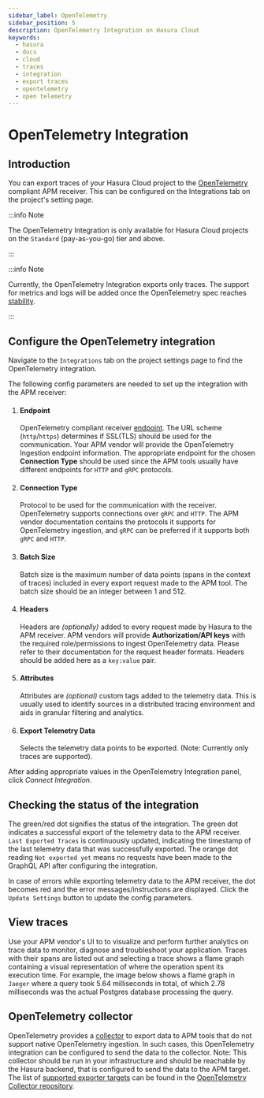 ```yaml
---
sidebar_label: OpenTelemetry
sidebar_position: 5
description: OpenTelemetry Integration on Hasura Cloud
keywords:
  - hasura
  - docs
  - cloud
  - traces
  - integration
  - export traces
  - opentelemetry
  - open telemetry
---
```



# OpenTelemetry Integration

## Introduction
You can export traces of your Hasura Cloud project to the [OpenTelemetry](https://opentelemetry.io/) compliant APM receiver.
This can be configured on the Integrations tab on the project's setting page.

:::info Note

The OpenTelemetry Integration is only available for Hasura Cloud projects on the `Standard` (pay-as-you-go) tier and above.

:::

:::info Note

Currently, the OpenTelemetry Integration exports only traces. The support for metrics and logs will be added once the
OpenTelemetry spec reaches [stability](https://opentelemetry.io/status/#current-status).

:::

## Configure the OpenTelemetry integration

Navigate to the `Integrations` tab on the project settings page to find the OpenTelemetry integration.

<Thumbnail
    src="/img/graphql/cloud/metrics/integrate-opentelemetry.png"
    alt="Select OpenTelemetry Integration"
    width="1146px"
/>

The following config parameters are needed to set up the integration with the APM receiver:

1. #### Endpoint

    OpenTelemetry compliant receiver [endpoint](https://opentelemetry.io/docs/reference/specification/protocol/exporter/#configuration-options).
    The URL scheme (`http`/`https`) determines if SSL(TLS) should be used for the communication. Your APM vendor will
    provide the OpenTelemetry Ingestion endpoint information. The appropriate endpoint for the chosen **Connection Type**
    should be used since the APM tools usually have different endpoints for `HTTP` and `gRPC` protocols.

2. #### Connection Type

    Protocol to be used for the communication with the receiver. OpenTelemetry supports connections over `gRPC` and `HTTP`.
    The APM vendor documentation contains the protocols it supports for OpenTelemetry ingestion, and `gRPC` can be preferred
    if it supports both `gRPC` and `HTTP`.

3. #### Batch Size

    Batch size is the maximum number of data points (spans in the context of traces) included in every export request made to the APM tool.
    The batch size should be an integer between 1 and 512.

4. #### Headers

    Headers are <em>(optionally)</em> added to every request made by Hasura to the APM receiver. APM vendors
    will provide **Authorization/API keys** with the required role/permissions to ingest OpenTelemetry data. Please refer to 
    their documentation for the request header formats. Headers should be added here as a `key:value` pair.

5. #### Attributes

    Attributes are <em>(optional)</em> custom tags added to the telemetry data. This is usually used to identify sources in a
    distributed tracing environment and aids in granular filtering and analytics.

6. #### Export Telemetry Data

    Selects the telemetry data points to be exported. (Note: Currently only traces are supported).

After adding appropriate values in the OpenTelemetry Integration panel, click <em>Connect Integration</em>.

<Thumbnail
    src="/img/graphql/cloud/metrics/configure-opentelemetry.png"
    alt="Configure OpenTelemetry Integration"
    width="437px"
/>

## Checking the status of the integration

The green/red dot signifies the status of the integration. The green dot indicates a successful export of the telemetry
data to the APM receiver. `Last Exported Traces` is continuously updated, indicating the timestamp of the last telemetry data that was successfully exported.
The orange dot reading `Not exported yet` means no requests have been made to the GraphQL API after configuring the integration.

<Thumbnail
    src="/img/graphql/cloud/metrics/configure-opentelemetry-done.png"
    alt="OpenTelemetry Integration successfully configured"
    width="1146px"
/>

In case of errors while exporting telemetry data to the APM receiver, the dot becomes red and
the error messages/instructions are displayed. Click the ``Update Settings`` button to update the config parameters.

<Thumbnail
    src="/img/graphql/cloud/metrics/configure-opentelemetry-fail.png"
    alt="Opentelemetry Integration unable to push data"
    width="1146px"
/>

## View traces

Use your APM vendor's UI to to visualize and perform further analytics on trace data to monitor, diagnose and troubleshoot your application. Traces with their spans are listed out and selecting a trace shows a flame graph containing a visual representation of where
the operation spent its execution time. For example, the image below shows a flame graph in `Jaeger` where
a query took 5.64 milliseconds in total, of which 2.78 milliseconds was the actual Postgres database processing the query.

<Thumbnail
    src="/img/graphql/cloud/metrics/jaeger-trace-flame-graph.png"
    alt="Flame graph for a trace entry in Jaeger"
    width="1146px"
/>

## OpenTelemetry collector

OpenTelemetry provides a [collector](https://opentelemetry.io/docs/collector/) to export data to APM tools that do not
support native OpenTelemetry ingestion. In such cases, this OpenTelemetry integration can be configured to send the
data to the collector. Note: This collector should be run in your infrastructure and should be reachable by the Hasura backend, that is configured to send the data to the APM target. The list of [supported exporter targets](https://github.com/open-telemetry/opentelemetry-collector-contrib/tree/main/exporter)
can be found in the [OpenTelemetry Collector repository](https://github.com/open-telemetry/opentelemetry-collector-contrib).

